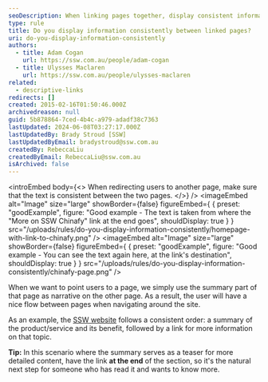 ```yaml
---
seoDescription: When linking pages together, display consistent information to provide a seamless user experience and enhance site navigation.
type: rule
title: Do you display information consistently between linked pages?
uri: do-you-display-information-consistently
authors:
  - title: Adam Cogan
    url: https://ssw.com.au/people/adam-cogan
  - title: Ulysses Maclaren
    url: https://ssw.com.au/people/ulysses-maclaren
related:
  - descriptive-links
redirects: []
created: 2015-02-16T01:50:46.000Z
archivedreason: null
guid: 5b878864-7ced-4b4c-a979-adadf38c7363
lastUpdated: 2024-06-08T03:27:17.000Z
lastUpdatedBy: Brady Stroud [SSW]
lastUpdatedByEmail: bradystroud@ssw.com.au
createdBy: RebeccaLiu
createdByEmail: RebeccaLiu@ssw.com.au
isArchived: false
---
```


<introEmbed
  body={<>
When redirecting users to another page, make sure that the text is consistent between the two pages.
  </>}
/>
<imageEmbed
  alt="Image"
  size="large"
  showBorder={false}
  figureEmbed={ {
    preset: "goodExample",
    figure: "Good example - The text is taken from where the \"More on SSW Chinafy\" link at the end goes",
    shouldDisplay: true
  } }
  src="/uploads/rules/do-you-display-information-consistently/homepage-with-link-to-chinafy.png"
/>
<imageEmbed
  alt="Image"
  size="large"
  showBorder={false}
  figureEmbed={ {
    preset: "goodExample",
    figure: "Good example - You can see the text again here, at the link's destination",
    shouldDisplay: true
  } }
  src="/uploads/rules/do-you-display-information-consistently/chinafy-page.png"
/>

When we want to point users to a page, we simply use the summary part of that page as narrative on the other page. As a result, the user will have a nice flow between pages when navigating around the site.

As an example, the [SSW website](https://ssw.com.au) follows a consistent order: a summary of the product/service and its benefit, followed by a link for more information on that topic.

**Tip:** In this scenario where the summary serves as a teaser for more detailed content, have the link **at the end** of the section, so it's the natural next step for someone who has read it and wants to know more.
